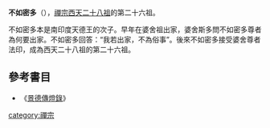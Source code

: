 '''不如密多'''（{{bd|?||?|}}），[[禪宗西天二十八祖|禪宗西天二十八祖]]的第二十六祖。

不如密多本是南印度天德王的次子。早年在婆舍祖出家，婆舍斯多問不如密多尊者為何要出家。不如密多回答：“我若出家，不為俗事”。後來不如密多接受婆舍尊者法印，成為西天二十八祖的第二十六祖。

== 參考書目 ==
*《[[景德傳燈錄|景德傳燈錄]]》
[[category:禪宗|category:禪宗]]